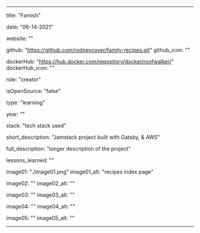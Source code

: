 ---

title: "Famish"

date: "06-14-2021"

website: ""

github: "https://github.com/rodneycoyer/family-recipes.git"
github_icon: ""

dockerHub: "https://hub.docker.com/repository/docker/roofwalker/"
dockerHub_icon: ""

role: "creator"

isOpenSource: "false"

type: "learning"

year: ""

stack: "tech stack used"

short_description: "Jamstack project built with Gatsby, & AWS"

full_description: "longer description of the project"

lessons_learned: ""

image01: "./image01.png"
image01_alt: "recipes index page"

image02: ""
image02_alt: ""

image03: ""
image03_alt: ""

image04: ""
image04_alt: ""

image05: ""
image05_alt: ""

---